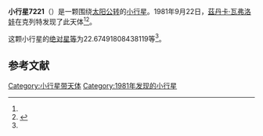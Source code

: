 {{Infobox planet
| bgcolour = #FFFFC0
| name = 7221
| symbol = 
| image = 
| caption = 
| discovery = yes
| discovery_ref = 
| discoverer = [[茲丹卡·瓦弗洛娃|茲丹卡·瓦弗洛娃]]
| discovery_site = [[克列特|克列特]] 
| discovered = 1981年9月22日
| designations = yes
| mp_name = 
| named_after = 
| alt_names = 1981 SJ/ 1936 QH1 / 1992 OS8
| mp_category = [[主带小行星|主带小行星]]
| orbit_ref = <ref name="a">[http://ssd.jpl.nasa.gov/sbdb.cgi?sstr=7221 7221] {{Wayback|url=http://ssd.jpl.nasa.gov/sbdb.cgi?sstr=7221 |date=20201124023605 }}，小行星數據庫瀏覽器（JPL Small-Body Database Browser）－[[美国国家航空航天局|美国国家航空航天局]]喷气推进实验室</ref>
| epoch = 2456400.5 (2013年4月18日更新)
| aphelion = {{convert|2.936536819833772|AU|km|3|abbr=on|lk=out}}
| perihelion = {{convert|1.881020488498314|AU|km|3|abbr=on}}
| semimajor = {{convert|2.408778654166043|AU|km|3|abbr=on}}
| eccentricity = 0.219097826
| period = 1365.506487 [[日|日]]<br />3.74[[儒略年|儒略年]]
| avg_speed = 
| inclination = 1.270410586819438
| asc_node = 318.2765257058584
| mean_anomaly = 
| arg_peri = 22.67491808438119
| satellites = 
| physical_characteristics = yes
| dimensions = 
| mass = 
| density = 
| surface_grav = 
| escape_velocity = 
| sidereal_day = 
| axial_tilt = 
| pole_ecliptic_lat = 
| pole_ecliptic_lon = 
| albedo = 
| temperatures= 
| temp_name1 = 
| mean_temp_1 = 
| max_temp_1 = 
| temp_name2 = 
| max_temp_2 = 
| spectral_type = 
| abs_magnitude = 22.67491808438119
}}

'''小行星7221'''（{{lang-en|7221}}）是一颗围绕[[太阳|太阳]][[公转|公转]]的[[小行星|小行星]]。1981年9月22日，[[茲丹卡·瓦弗洛娃|茲丹卡·瓦弗洛娃]]在克列特发现了此天体<ref name="a" /><ref>{{cite news|title=小行星列表|url=http://cfa-www.harvard.edu/iau/lists/NumberedMPs.txt|accessdate=2013-07-08|newspaper=哈佛大学|archive-date=2008-05-17|archive-url=https://web.archive.org/web/20080517010638/http://cfa-www.harvard.edu/iau/lists/NumberedMPs.txt|dead-url=no}}</ref>。

这颗小行星的[[绝对星等|绝对星等]]为22.67491808438119等<ref name="a" />。

==参考文献==
{{reflist}}
{{Minor Planet Number|[[小行星7220|小行星7220]]|[[小行星7222|小行星7222]]}}

{{小天体}}

[[Category:小行星带天体|Category:小行星带天体]]
[[Category:1981年发现的小行星|Category:1981年发现的小行星]]

{{asteroid-stub}}
